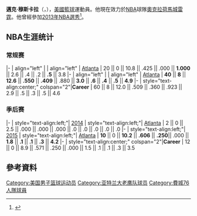 {{Infobox basketball biography
| name = Mike Muscala
| image = 1 mike muscala 2015 (1).jpg
| caption = Muscala with the [[阿特蘭大鷹|阿特蘭大鷹]]
| position = [[大前鋒|大前鋒]] / [[中鋒|中鋒]]
| height_ft = 6
| height_in = 11
| weight_lb = 240
| league = [[National_Basketball_Association|NBA]]
| team = 奧克拉荷馬雷霆
| number = 33
| birth_date = {{birth date and age|1991|7|1}}
| birth_place = {{flag|Minnesota}}St. Louis Park
| nationality = {{USA}}
| high_school = [[Roseville_Area_High_School|Roseville]] ([[Roseville,_Minnesota|Roseville, Minnesota]])
| college = [[Bucknell_Bison_men's_basketball|Bucknell]] (2009–2013)
| draft_year = 2013
| draft_round = 2
| draft_pick = 44
| draft_team = [[達拉斯獨行俠|達拉斯獨行俠]]
| career_start = 2013
| career_end = 
| years1 = 2013–2014
| team1 = Río Natura Monbús
| years2 = {{nbay|2013|end}}–{{nbay|2017|end}}
| team2 = [[亞特蘭大老鷹|亞特蘭大老鷹]]
| years3 = 2014–2015
| team3 = →[[韋恩堡瘋蟻|韋恩堡瘋蟻]]
| years4 = 2017
| team4 = →[[科利奇帕克天鹰|科利奇帕克天鹰]]
| years5 = {{nbay|2018|full=y}}
| team5 = [[費城76人|費城76人]]
| years6 = {{nbay|2018|end}}
| team6 = [[洛杉磯湖人|洛杉磯湖人]]
| years7 = {{nbay|2019|start}}–present
| team7 = [[奧克拉荷馬雷霆|奧克拉荷馬雷霆]]
| highlights = 
*2× [[Associated_Press|AP]] Honorable Mention [[NCAA_Men's_Basketball_All-Americans|All-American]] ([[2011_NCAA_Men's_Basketball_All-Americans|2011]], [[2013_NCAA_Men's_Basketball_All-Americans|2013]])
*2× [[Patriot_League_Men's_Basketball_Player_of_the_Year|Patriot League Player of the Year]] (2011, 2013)
*3× First-team All-[[Patriot_League|Patriot League]] (2011–2013)
*Third-team [[Academic_All-America|Academic All-America]] (2013)
}}

'''邁克·穆斯卡拉'''（{{lang-en|'''Mike Muscala'''}}，{{bd|1991年|7月1日}}），[[美國|美國]][[籃球|籃球]]運動員。他現在效力於[[NBA|NBA]]球隊[[奧克拉荷馬城雷霆|奧克拉荷馬城雷霆]]。他曾經參加[[2013年NBA選秀|2013年NBA選秀]]<ref name=drafttracker>{{cite web|url=http://www.nba.com/hawks/news/2013-hawks-draft|title=ATLANTA HAWKS SELECT DENNIS SCHROEDER AND ACQUIRE LUCAS NOGUEIRA IN FIRST ROUND OF 2013 NBA DRAFT|work=NBA.com|date=June 28, 2013|accessdate=August 7, 2013}}</ref>。

== NBA生涯统计 ==
{{NBA player statistics legend}}

=== 常规赛 ===
{{NBA player statistics start}}
|-
| align="left" | {{nbay|2013}}
| align="left" | [[2013–14_Atlanta_Hawks_season|Atlanta]]
| 20 || 0 || 10.8 || .425 || .000 || '''1.000''' || 2.6 || .4 || .2 || '''.5''' || 3.8
|-
| align="left" | {{nbay|2014}}
| align="left" | [[2014–15_Atlanta_Hawks_season|Atlanta]]
| '''40''' || '''8''' || '''12.6''' || '''.550''' || '''.409''' || .880 || '''3.0''' || '''.6''' || '''.4''' || '''.5''' || '''4.9'''
|-
| style="text-align:center;" colspan="2"|'''Career'''
| 60 || 8 || 12.0 || .509 || .360 || .923 || 2.9 || .5 || .3 || .5 || 4.6
{{S-end}}

=== 季后赛 ===

{{NBA player statistics start}}
|-
| style="text-align:left;"| [[2014_NBA_Playoffs|2014]]
| style="text-align:left;"| [[2013–14_Atlanta_Hawks_season|Atlanta]]
| 2 || 0 || 2.5 || .000 || .000 || .000 || .0 || .0 || .0 || .0 || .0
|-
| style="text-align:left;"| [[2015_NBA_Playoffs|2015]]
| style="text-align:left;"| [[2014–15_Atlanta_Hawks_season|Atlanta]]
| '''10''' || 0 || '''10.2''' || '''.606''' || '''.250'''|| .000 || '''1.8''' || '''.1''' || '''.1''' || '''.3''' || '''4.2'''
|-
| style="text-align:center;" colspan="2"|'''Career'''
| 12 || 0 || 8.9 || .571 || .250 || .000 || 1.5 || .1 || .1 || .3 || 3.5
{{s-end}}

==參考資料== 
{{Reflist}}

{{俄克拉何马城雷霆现时球员名单}}
{{2013 NBA Draft}}

{{Authority control}}
{{DEFAULTSORT:Muscala, Mike}}
[[Category:美国男子篮球运动员|Category:美国男子篮球运动员]]
[[Category:亚特兰大老鹰队球员|Category:亚特兰大老鹰队球员]]
[[Category:費城76人隊球員|Category:費城76人隊球員]]